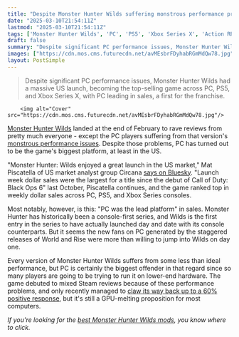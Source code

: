 ```yaml
---
title: "Despite Monster Hunter Wilds suffering monstrous performance problems on PC, it still outsold the PS5 and Xbox Series X versions in the US"
date: "2025-03-10T21:54:11Z"
lastmod: "2025-03-10T21:54:11Z"
tags: ['Monster Hunter Wilds', 'PC', 'PS5', 'Xbox Series X', 'Action RPG', 'Hunting Game']
draft: false
summary: "Despite significant PC performance issues, Monster Hunter Wilds had a massive US launch, becoming the top-selling game across PC, PS5, and Xbox Series X, with PC leading in sales, a first for the franchise."
images: ["https://cdn.mos.cms.futurecdn.net/avMEsbrFDyhabRGmMdQw78.jpg"]
layout: PostSimple
---
```

> Despite significant PC performance issues, Monster Hunter Wilds had a massive US launch, becoming the top-selling game across PC, PS5, and Xbox Series X, with PC leading in sales, a first for the franchise.


        <img alt="Cover" src="https://cdn.mos.cms.futurecdn.net/avMEsbrFDyhabRGmMdQw78.jpg"/>
        
[Monster Hunter Wilds](https://www.gamesradar.com/games/monster-hunter/monster-hunter-wilds-guide/) landed at the end of February to rave reviews from pretty much everyone - except the PC players suffering from that version's [monstrous performance issues](https://www.gamesradar.com/games/monster-hunter/monster-hunter-wilds-pc-players-make-steam-reviews-their-15th-weapon-as-capcoms-re-engine-delivers-another-dragons-dogma-2-sized-disaster-very-immersive-game-you-can-cook-a-well-done-steak-on-your-gpu/). Despite those problems, PC has turned out to be the game's biggest platform, at least in the US.

"Monster Hunter: Wilds enjoyed a great launch in the US market," Mat Piscatella of US market analyst group Circana [says on Bluesky](https://bsky.app/profile/did:plc:bhqrrxt7yyfpwguioa7rwa7x/post/3lk25o4kkvk2d?ref_src=embed). "Launch week dollar sales were the largest for a title since the debut of Call of Duty: Black Ops 6" last October, Piscatella continues, and the game ranked top in weekly dollar sales across PC, PS5, and Xbox Series consoles.

Most notably, however, is this: "PC was the lead platform" in sales. Monster Hunter has historically been a console-first series, and Wilds is the first entry in the series to have actually launched day and date with its console counterparts. But it seems the new fans on PC generated by the staggered releases of World and Rise were more than willing to jump into Wilds on day one.

Every version of Monster Hunter Wilds suffers from some less than ideal performance, but PC is certainly the biggest offender in that regard since so many players are going to be trying to run it on lower-end hardware. The game debuted to mixed Steam reviews because of these performance problems, and only recently managed to [claw its way back up to a 60% positive response](https://www.gamesradar.com/games/action-rpg/monster-hunter-wilds-is-slowly-recovering-from-a-rough-pc-launch-finally-hitting-60-percent-positive-reviews-on-steam-but-some-big-issues-remain/), but it's still a GPU-melting proposition for most computers.

*If you're looking for the *[<em>best Monster Hunter Wilds mods</em>](https://www.gamesradar.com/games/monster-hunter/monster-hunter-wilds-mods/)*, you know where to click.*
        